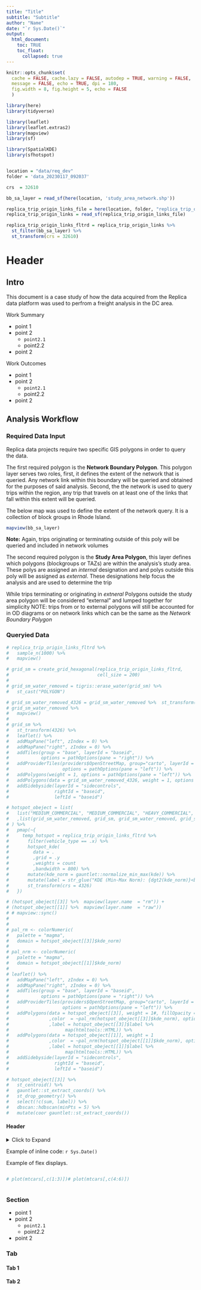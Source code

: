 ```yaml
---
title: "Title"
subtitle: "Subtitle"
author: "Name"
date: "`r Sys.Date()`"
output: 
  html_document:
    toc: TRUE
    toc_float:
      collapsed: true
---
```


```r
knitr::opts_chunk$set(
  cache = FALSE, cache.lazy = FALSE, autodep = TRUE, warning = FALSE, 
  message = FALSE, echo = TRUE, dpi = 180,
  fig.width = 8, fig.height = 5, echo = FALSE
  )
```

<!--#general comments===========================================================
#~~~~~~~~~~~~~~~~~~~~~~~~~~~~~~~~~~~~~~~~~~~~~~~~~~~~~~~~~~~~~~~~~~~~~~~~~~~~~~~
#
# This is [[insert description here - what it does/solve]]
#
# By: mike gaunt, michael.gaunt@wsp.com
#
# README: [[insert brief readme here]]
#-------- [[insert brief readme here]]
#
# *please use 80 character margins
# *please go to https://pkgs.rstudio.com/flexdashboard/articles/layouts.html
# to explore the different layouts available for the flexdashboard framework
#
#~~~~~~~~~~~~~~~~~~~~~~~~~~~~~~~~~~~~~~~~~~~~~~~~~~~~~~~~~~~~~~~~~~~~~~~~~~~ -->

<!--#library set-up=============================================================
#~~~~~~~~~~~~~~~~~~~~~~~~~~~~~~~~~~~~~~~~~~~~~~~~~~~~~~~~~~~~~~~~~~~~~~~~~~~~~~~
#content in this section should be removed if in production - ok for dev -->
```r
library(here)
library(tidyverse)

library(leaflet)
library(leaflet.extras2)
library(mapview)
library(sf)

library(SpatialKDE)
library(sfhotspot)

```

<!--#source helpers/utilities===================================================
#~~~~~~~~~~~~~~~~~~~~~~~~~~~~~~~~~~~~~~~~~~~~~~~~~~~~~~~~~~~~~~~~~~~~~~~~~~~~~~~
#content in this section should be removed if in production - ok for dev -->
```r

```

<!--#source data================================================================
#~~~~~~~~~~~~~~~~~~~~~~~~~~~~~~~~~~~~~~~~~~~~~~~~~~~~~~~~~~~~~~~~~~~~~~~~~~~~~~~
#content in this section should be removed if in production - ok for dev 
#area to upload data with and to perform initial munging
#please add test data here so that others may use/unit test these scripts -->

```r
location = "data/req_dev"
folder = 'data_20230117_092037'

crs  = 32610
```


```r
bb_sa_layer = read_sf(here(location, 'study_area_network.shp'))

replica_trip_origin_links_file = here(location, folder, "replica_trip_origin_links.gpkg")
replica_trip_origin_links = read_sf(replica_trip_origin_links_file)

replica_trip_origin_links_fltrd = replica_trip_origin_links %>%  
  st_filter(bb_sa_layer) %>%  
  st_transform(crs = 32610)
```
 


<!--#SECTION NAME===============================================================
#use this header to make demarcations/section in code [delete this line]
#short description -->

# Header

## Intro 

This document is a case study of how the data acquired from the Replica data platform was used to perfrom a freight analysis in the DC area. 

Work Summary 

+ point 1
+ point 2
  - `point2.1`
  - point2.2
+ point 2

Work Outcomes 

+ point 1
+ point 2
  - `point2.1`
  - point2.2
+ point 2

## Analysis Workflow

### Required Data Input 

Replica data projects require two specific GIS polygons in order to query the data. 

The first required polygon is the **Network Boundary Polygon**. This polygon layer serves two roles, first, it defines the extent of the network that is queried. Any network link within this boundary will be queried and obtained for the purposes of said analysis. Second, the the network is used to query trips within the region, any trip that travels on at least one of the links that fall within this extent will be queried. 

The below map was used to define the extent of the network query. It is a collection of block groups in Rhode Island.

```r
mapview(bb_sa_layer)
```

**Note:** Again, trips originating or terminating outside of this poly will be queried and included in network volumes

The second required polygon is the **Study Area Polygon**, this layer defines which polygons (blockgroups or TAZs) are within the analysis's study area. These polys are assigned an _internal_ designation and and polys outside this poly will be assigned as _external_. These designations help focus the analysis and are used to determine the trip 

While trips terminating or originating in _extneral_
Polygons outside the study area polygon will be considered “external” and lumped together for simplicity 
NOTE: trips from or to external polygons will still be accounted for in OD diagrams or on network links
which can be the same as the _Network Boundary Polygon_

### Queryied Data

```r
# replica_trip_origin_links_fltrd %>%  
#   sample_n(1000) %>%  
#   mapview()
```


```r
# grid_sm = create_grid_hexagonal(replica_trip_origin_links_fltrd,
#                                 cell_size = 200) 
# 
# grid_sm_water_removed = tigris::erase_water(grid_sm) %>%  
#   st_cast("POLYGON")
```


```r
# grid_sm_water_removed_4326 = grid_sm_water_removed %>%  st_transform(4326)
# grid_sm_water_removed %>%  
#   mapview()
# 
# grid_sm %>% 
#   st_transform(4326) %>% 
#   leaflet() %>%  
#   addMapPane("left", zIndex = 0) %>%
#   addMapPane("right", zIndex = 0) %>%
#   addTiles(group = "base", layerId = "baseid",
#            options = pathOptions(pane = "right")) %>%
#   addProviderTiles(providers$OpenStreetMap, group="carto", layerId = "cartoid",
#                    options = pathOptions(pane = "left")) %>%
#   addPolygons(weight = 1, options = pathOptions(pane = "left")) %>%  
#   addPolygons(data = grid_sm_water_removed_4326, weight = 1, options = pathOptions(pane = "right")) %>%
#   addSidebyside(layerId = "sidecontrols",
#                 rightId = "baseid",
#                 leftId = "baseid")
```

```r
# hotspot_obeject = list(
#   list("MEDIUM_COMMERCIAL", "MEDIUM_COMMERCIAL", "HEAVY_COMMERCIAL", "HEAVY_COMMERCIAL")
#   ,list(grid_sm_water_removed, grid_sm, grid_sm_water_removed, grid_sm)
# ) %>%  
#   pmap(~{
#     temp_hotspot = replica_trip_origin_links_fltrd %>%  
#       filter(vehicle_type == .x) %>% 
#       hotspot_kde(
#         data = .
#         ,grid = .y
#         ,weights = count 
#         ,bandwidth = 800) %>%  
#       mutate(kde_norm = gauntlet::normalize_min_max(kde)) %>% 
#       mutate(label = str_glue("KDE (Min-Max Norm): {dgt2(kde_norm)}<br>KDE (raw): {dgt2(kde)}<br>Sum: {sum}")) %>%
#       st_transform(crs = 4326)
#   })
```

```r

# (hotspot_obeject[[3]] %>%  mapview(layer.name  = "rm")) +
# (hotspot_obeject[[1]] %>%  mapview(layer.name  = "raw"))
# # mapview::sync()
# 
# 
# pal_rm <- colorNumeric(
#   palette = "magma",
#   domain = hotspot_obeject[[3]]$kde_norm)
# 
# pal_nrm <- colorNumeric(
#   palette = "magma",
#   domain = hotspot_obeject[[1]]$kde_norm)
# 
# leaflet() %>% 
#   addMapPane("left", zIndex = 0) %>%
#   addMapPane("right", zIndex = 0) %>%
#   addTiles(group = "base", layerId = "baseid",
#            options = pathOptions(pane = "right")) %>%
#   addProviderTiles(providers$OpenStreetMap, group="carto", layerId = "cartoid",
#                    options = pathOptions(pane = "left")) %>%
#   addPolygons(data = hotspot_obeject[[3]], weight = 1#, fillOpacity = 1
#               ,color  = ~pal_rm(hotspot_obeject[[3]]$kde_norm), options = pathOptions(pane = "left")
#               ,label = hotspot_obeject[[3]]$label %>%
#                     map(htmltools::HTML)) %>%  
#   addPolygons(data = hotspot_obeject[[1]], weight = 1
#               ,color  = ~pal_nrm(hotspot_obeject[[1]]$kde_norm), options = pathOptions(pane = "right")
#               ,label = hotspot_obeject[[1]]$label %>%
#                     map(htmltools::HTML)) %>% 
#   addSidebyside(layerId = "sidecontrols",
#                 rightId = "baseid",
#                 leftId = "baseid")
```

```r
# hotspot_obeject[[3]] %>%  
#   st_centroid() %>%  
#   gauntlet::st_extract_coords() %>%  
#   st_drop_geometry() %>% 
#   select(!c(sum, label)) %>% 
#   dbscan::hdbscan(minPts = 5) %>% 
#   mutate(coor gauntlet::st_extract_coords())
```



#### Header

<details>
<summary>Click to Expand</summary>

Example of expandable box. 

```r
# Sys.Date()
```

</details>      

Example of inline code: ``r Sys.Date()``       

Example of flex displays. 

:::: {style="display: flex;"}

::: {}

```r
# plot(mtcars[,c(1:3)])
```

:::

::: {}

```r
# plot(mtcars[,c(4:6)])
```

:::

::::

### {-}

### Section 

+ point 1
+ point 2
  - `point2.1`
  - point2.2
+ point 2


### Tab {.tabset}

#### Tab 1

#### Tab 2

### {-}



<!--end-->






